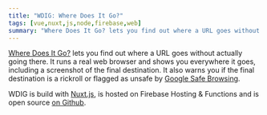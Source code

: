 ```yaml
---
title: "WDIG: Where Does It Go?"
tags: [vue,nuxt,js,node,firebase,web]
summary: "Where Does It Go? lets you find out where a URL goes without actually going there"
---
```


[Where Does It Go?](https://wdig.ml) lets you find out where a URL goes without actually going there. It runs a real web browser and shows you everywhere it goes, including a screenshot of the final destination. It also warns you if the final destination is a rickroll or flagged as unsafe by [Google Safe Browsing](https://safebrowsing.google.com/).

WDIG is build with [Nuxt.js](https://nuxtjs.org/), is hosted on Firebase Hosting & Functions and is open source [on Github](https://github.com/pmaxhogan/wdig).

